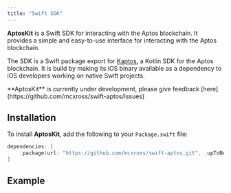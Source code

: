 ```yaml
---
title: "Swift SDK"
---
```


**AptosKit** is a Swift SDK for interacting with the Aptos blockchain.
It provides a simple and easy-to-use interface for interacting with the Aptos
blockchain.

The SDK is a Swift package export for [Kaptos](/build/sdks/community-sdks/kotlin-sdk), a Kotlin SDK for
the Aptos blockchain. It is build by making its iOS binary available as a
dependency to iOS developers working on native Swift projects.


<Aside type="note">
  **AptosKit** is currently under development, please give feedback [here](https://github.com/mcxross/swift-aptos/issues)
</Aside>

## Installation

To install **AptosKit**, add the following to your `Package.swift` file:

```swift filename="Package.swift"
dependencies: [
    .package(url: "https://github.com/mcxross/swift-aptos.git", .upToNextMajor(from: <version>))
]
```

## Example

<CardGrid>
  <LinkCard href="/build/sdks/community-sdks/kotlin-sdk/for-ios-devs/getting-started" title="Quickstart" description="Integrate Aptos in < 5 minutes" />

  <LinkCard href="https://github.com/mcxross/swift-aptos/tree/main/iOSDemo/iOSDemo" title="iOS Demo" description="Sample iOS app using AptosKit" target="_blank" />
</CardGrid>
